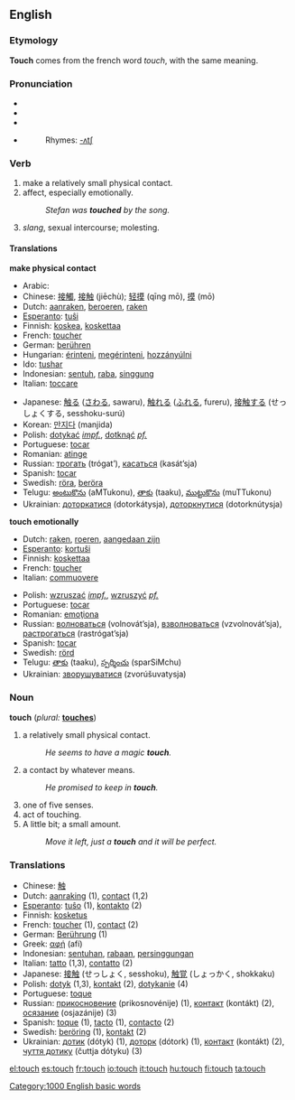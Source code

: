 ==English==

{{rank|running|garden|domain|888|touch|higher|military|passage}}

===Etymology===
'''Touch''' comes from the french word ''touch'', with the same meaning.

===Pronunciation===
*{{IPA|/ˈtʌʧ/}}
*{{SAMPA|/<tt>tVtS</tt>/}}
*{{AHD|/tûch/}}
*{{audio|en-us-touch.ogg|Audio (US)}}
*:Rhymes: [[Rhymes:English:-ʌtʃ|-ʌtʃ]]

===Verb===
{{en-infl-reg-sibilant|tou|ch|}}

# make a relatively small physical contact.
# affect, especially emotionally.
#: ''Stefan was '''touched''' by the song.''
# ''slang'', sexual intercourse; molesting.

====Translations====
'''make physical contact'''
{{top}}
*Arabic: {{ARchar|[[لمس]]}} {{Unicode|(lámasa)}}
*Chinese: [[接觸]], [[接触]] (jiēchù); [[轻摸]] (qīng mō), [[摸]] (mō)
*Dutch: [[aanraken]], [[beroeren]], [[raken]]
*[[Esperanto]]: [[tuŝi]]
*Finnish: [[koskea]], [[koskettaa]]
*French: [[toucher]]
*German: [[berühren]]
*Hungarian: [[érinteni]], [[megérinteni]], [[hozzányúlni]]
*Ido: [[tushar]]
*Indonesian: [[sentuh]], [[raba]], [[singgung]]
*Italian: [[toccare]]
{{mid}}
*Japanese: [[触る]] ([[さわる]], sawaru), [[触れる]] ([[ふれる]], fureru), [[接触する]] (せっしょくする, sesshoku-surú)
*Korean: [[만지다]] (manjida)
*Polish: [[dotykać]] ''[[impf.]]'', [[dotknąć]] ''[[pf.]]''
*Portuguese: [[tocar]]
*Romanian: [[atinge]]
*Russian: [[трогать]] (trógat’), [[касаться]] (kasát’sja)
*Spanish: [[tocar]]
*Swedish: [[röra]], [[beröra]]
*Telugu: [[అంటుకొను]] (aMTukonu), [[తాకు]] (taaku), [[ముట్టుకొను]] (muTTukonu)
*Ukrainian: [[доторкатися]] (dotorkátysja), [[доторкнутися]] (dotorknútysja)
{{bottom}}

'''touch emotionally'''
{{top}}
*Dutch: [[raken]], [[roeren]], [[aangedaan zijn]]
*[[Esperanto]]: [[kortuŝi]]
*Finnish: [[koskettaa]]
*French: [[toucher]]
*Italian: [[commuovere]]
{{mid}}
*Polish: [[wzruszać]] ''[[impf.]]'', [[wzruszyć]] ''[[pf.]]''
*Portuguese: [[tocar]]
*Romanian: [[emoţiona]]
*Russian: [[волноваться]] (volnovát’sja), [[взволноваться]] (vzvolnovát’sja), [[растрогаться]] (rastrógat’sja)
*Spanish: [[tocar]]
*Swedish: [[rörd]]
*Telugu: [[తాకు]] (taaku), [[స్పర్శించు]] (sparSiMchu)
*Ukrainian: [[зворушуватися]] (zvorúšuvatysja)
{{bottom}}

===Noun===
'''touch''' (''plural:'' '''[[touches]]''')

# a relatively small physical contact.
#:''He seems to have a magic '''touch'''.''
# a contact by whatever means.
#:''He promised to keep in '''touch'''.''
# one of five senses.
# act of touching.
# A little bit; a small amount.
#:''Move it left, just a '''touch''' and it will be perfect.''

=== Translations ===
*Chinese: [[触]]
*Dutch: [[aanraking]] {{f}} (1), [[contact]] {{n}} (1,2)
*[[Esperanto]]: [[tuŝo]] (1), [[kontakto]] (2)
*Finnish: [[kosketus]]
*French: [[toucher]] {{m}} (1), [[contact]] {{m}} (2)
*German: [[Berührung]] {{f}} (1)
*Greek: [[αφή]] (afí)
*Indonesian: [[sentuh|sentuhan]], [[raba|rabaan]], [[singgung|persinggungan]]
*Italian: [[tatto]] {{m}} (1,3), [[contatto]] {{m}} (2)
*Japanese: [[接触]] (せっしょく, sesshoku), [[触覚]] (しょっかく, shokkaku)
*Polish: [[dotyk]] {{m}} (1,3), [[kontakt]] {{m}} (2), [[dotykanie]] {{n}} (4)
*Portuguese: [[toque]] {{m}}
*Russian: [[прикосновение]] (prikosnovénije) {{n}} (1), [[контакт]] (kontákt) {{m}} (2), [[осязание]] (osjazánije) {{n}} (3)
*Spanish: [[toque]] {{m}} (1), [[tacto]] {{m}} (1), [[contacto]] {{m}} (2)
*Swedish: [[beröring]] (1), [[kontakt]] (2)
*Ukrainian: [[дотик]] (dótyk) {{m}} (1), [[доторк]] (dótork) {{m}} (1), [[контакт]] (kontákt) (2), [[чуття дотику]] (čuttja dótyku) (3)

[[Category:1000 English basic words]]

[[el:touch]]
[[es:touch]]
[[fr:touch]]
[[io:touch]]
[[it:touch]]
[[hu:touch]]
[[fi:touch]]
[[ta:touch]]